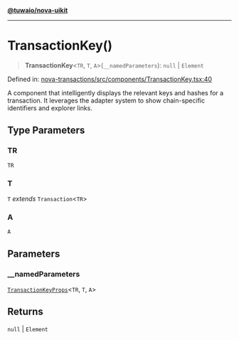 [**@tuwaio/nova-uikit**](../../../README.md)

***

# TransactionKey()

> **TransactionKey**\<`TR`, `T`, `A`\>(`__namedParameters`): `null` \| `Element`

Defined in: [nova-transactions/src/components/TransactionKey.tsx:40](https://github.com/TuwaIO/nova-uikit/blob/8ea238a5d5c3ee6c7512dc47db64c0550106ae09/packages/nova-transactions/src/components/TransactionKey.tsx#L40)

A component that intelligently displays the relevant keys and hashes for a transaction.
It leverages the adapter system to show chain-specific identifiers and explorer links.

## Type Parameters

### TR

`TR`

### T

`T` *extends* `Transaction`\<`TR`\>

### A

`A`

## Parameters

### \_\_namedParameters

[`TransactionKeyProps`](../type-aliases/TransactionKeyProps.md)\<`TR`, `T`, `A`\>

## Returns

`null` \| `Element`
